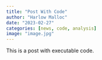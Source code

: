 ```yaml
---
title: "Post With Code"
author: "Harlow Malloc"
date: "2023-02-27"
categories: [news, code, analysis]
image: "image.jpg"
---
```


This is a post with executable code.
